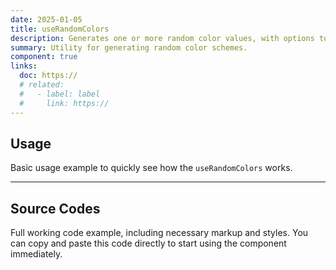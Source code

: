 ```yaml
---
date: 2025-01-05
title: useRandomColors
description: Generates one or more random color values, with options to control format and variation.
summary: Utility for generating random color schemes.
component: true
links:
  doc: https://
  # related:
  #   - label: label
  #     link: https://
---
```


## Usage

Basic usage example to quickly see how the `useRandomColors` works.

<UseRandomColorsDemosUsage />

---

## Source Codes

Full working code example, including necessary markup and styles.
You can copy and paste this code directly to start using the component immediately.

<SourceCodes name="use-random-colors" />
